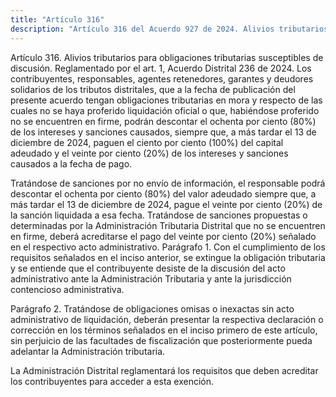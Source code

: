 ```yaml
---
title: "Artículo 316"
description: "Artículo 316 del Acuerdo 927 de 2024. Alivios tributarios para obligaciones tributarias susceptibles de discusión."
---
```


Artículo 316. Alivios tributarios para obligaciones tributarias susceptibles de discusión. Reglamentado por el art. 1, Acuerdo Distrital 236 de 2024. Los contribuyentes, responsables, agentes retenedores, garantes y deudores solidarios de los tributos distritales, que a la fecha de publicación del presente acuerdo tengan obligaciones tributarias en mora y respecto de las cuales no se haya proferido liquidación oficial o que, habiéndose proferido no se encuentren en firme, podrán descontar el ochenta por ciento (80%) de los intereses y sanciones causados, siempre que, a más tardar el 13 de diciembre de 2024, paguen el ciento por ciento (100%) del capital adeudado y el veinte por ciento (20%) de los intereses y sanciones causados a la fecha de pago.
 
Tratándose de sanciones por no envío de información, el responsable podrá descontar el ochenta por ciento (80%) del valor adeudado siempre que, a más tardar el 13 de diciembre de 2024, pague el veinte por ciento (20%) de la sanción liquidada a esa fecha. Tratándose de sanciones propuestas o determinadas por la Administración Tributaria Distrital que no se encuentren en firme, deberá acreditarse el pago del veinte por ciento (20%) señalado en el respectivo acto administrativo.
Parágrafo 1. Con el cumplimiento de los requisitos señalados en el inciso anterior, se extingue la obligación tributaria y se entiende que el contribuyente desiste de la discusión del acto administrativo ante la Administración Tributaria y ante la jurisdicción contencioso administrativa.
 
Parágrafo 2. Tratándose de obligaciones omisas o inexactas sin acto administrativo de liquidación, deberán presentar la respectiva declaración o corrección en los términos señalados en el inciso primero de este artículo, sin perjuicio de las facultades de fiscalización que posteriormente pueda adelantar la Administración tributaria.
 
La Administración Distrital reglamentará los requisitos que deben acreditar los contribuyentes para acceder a esta exención.